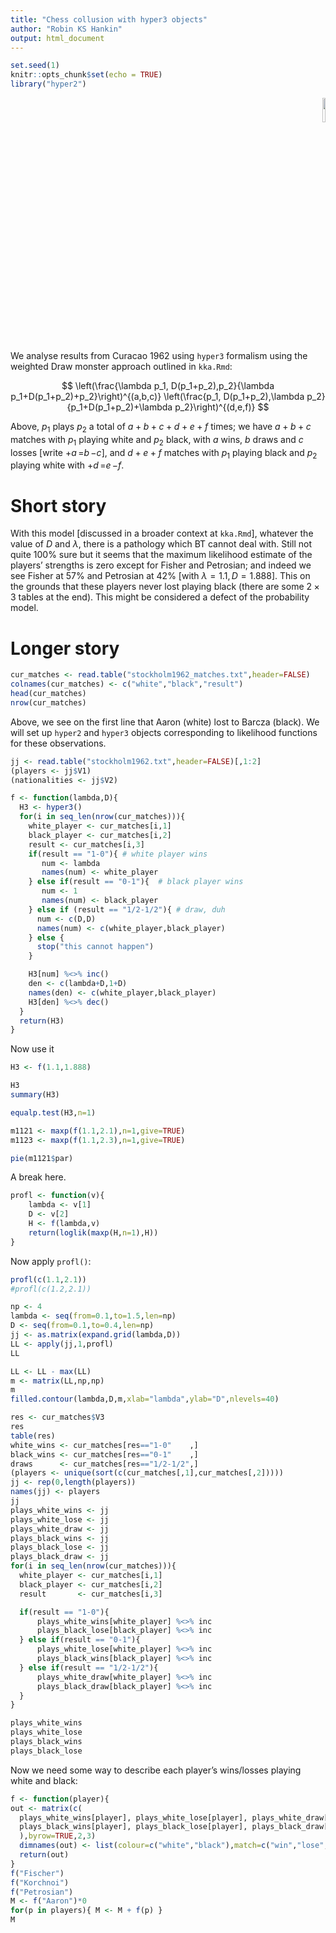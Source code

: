 ```yaml
---
title: "Chess collusion with hyper3 objects"
author: "Robin KS Hankin"
output: html_document
---
```


```r
set.seed(1)
knitr::opts_chunk$set(echo = TRUE)
library("hyper2")
```

<p style="text-align: right;">
![](`r system.file("help/figures/hyper2.png", package = "hyper2")`){width=10%}
</p>


We analyse results from Curacao 1962 using `hyper3` formalism using
the weighted Draw monster approach outlined in `kka.Rmd`:

$$
\left(\frac{\lambda p_1, D(p_1+p_2),p_2}{\lambda p_1+D(p_1+p_2)+p_2}\right)^{(a,b,c)}
\left(\frac{p_1, D(p_1+p_2),\lambda p_2}{p_1+D(p_1+p_2)+\lambda p_2}\right)^{(d,e,f)}
$$

\newcommand{\wld}[3]{\mathord{+}#1\,\mathord{=}#2\,\mathord{-}#3}

Above, $p_1$ plays $p_2$ a total of $a+b+c+d+e+f$ times; we have
$a+b+c$ matches with $p_1$ playing white and $p_2$ black, with $a$
wins, $b$ draws and $c$ losses [write $\wld{a}{b}{c}$], and $d+e+f$
matches with $p_1$ playing black and $p_2$ playing white with
$\wld{d}{e}{f}$.


# Short story

With this model [discussed in a broader context at `kka.Rmd`],
whatever the value of $D$ and $\lambda$, there is a pathology which BT
cannot deal with.  Still not quite 100% sure but it seems that the
maximum likelihood estimate of the players' strengths is zero except
for Fisher and Petrosian; and indeed we see Fisher at 57% and
Petrosian at 42% [with $\lambda = 1.1, D=1.888$].  This on the grounds
that these players never lost playing black (there are some $2\times
3$ tables at the end).  This might be considered a defect of the
probability model.

# Longer story


```r
cur_matches <- read.table("stockholm1962_matches.txt",header=FALSE)
colnames(cur_matches) <- c("white","black","result")
head(cur_matches)
nrow(cur_matches)
```

Above, we see on the first line that Aaron (white) lost to Barcza
(black).  We will set up `hyper2` and `hyper3` objects corresponding
to likelihood functions for these observations.

```r
jj <- read.table("stockholm1962.txt",header=FALSE)[,1:2]
(players <- jj$V1)
(nationalities <- jj$V2)
```


```r
f <- function(lambda,D){
  H3 <- hyper3()
  for(i in seq_len(nrow(cur_matches))){
    white_player <- cur_matches[i,1]
    black_player <- cur_matches[i,2]
    result <- cur_matches[i,3]
    if(result == "1-0"){ # white player wins
       num <- lambda 
       names(num) <- white_player
    } else if(result == "0-1"){  # black player wins
       num <- 1
       names(num) <- black_player
    } else if (result == "1/2-1/2"){ # draw, duh
      num <- c(D,D)
      names(num) <- c(white_player,black_player)
    } else {
      stop("this cannot happen")
    }

    H3[num] %<>% inc()       
    den <- c(lambda+D,1+D)
    names(den) <- c(white_player,black_player)
    H3[den] %<>% dec()
  }
  return(H3)
}
```

      
Now use it

```r
H3 <- f(1.1,1.888)
```

```r
H3
summary(H3)
```

```r
equalp.test(H3,n=1)
```


```r
m1121 <- maxp(f(1.1,2.1),n=1,give=TRUE)
m1123 <- maxp(f(1.1,2.3),n=1,give=TRUE)
```

```r
pie(m1121$par)
```

A break here.

```r
profl <- function(v){
    lambda <- v[1]
    D <- v[2]
    H <- f(lambda,v)
    return(loglik(maxp(H,n=1),H))
}
```

Now apply `profl()`:


```r
profl(c(1.1,2.1))
#profl(c(1.2,2.1))
```

```r
np <- 4
lambda <- seq(from=0.1,to=1.5,len=np)
D <- seq(from=0.1,to=0.4,len=np)
jj <- as.matrix(expand.grid(lambda,D))
LL <- apply(jj,1,profl)
LL
```

```r
LL <- LL - max(LL)
m <- matrix(LL,np,np)
m
filled.contour(lambda,D,m,xlab="lambda",ylab="D",nlevels=40)
```

```r
res <- cur_matches$V3
res
table(res)
white_wins <- cur_matches[res=="1-0"    ,]
black_wins <- cur_matches[res=="0-1"    ,]
draws      <- cur_matches[res=="1/2-1/2",]
(players <- unique(sort(c(cur_matches[,1],cur_matches[,2]))))
jj <- rep(0,length(players))
names(jj) <- players
jj
plays_white_wins <- jj
plays_white_lose <- jj
plays_white_draw <- jj
plays_black_wins <- jj
plays_black_lose <- jj
plays_black_draw <- jj
for(i in seq_len(nrow(cur_matches))){
  white_player <- cur_matches[i,1]
  black_player <- cur_matches[i,2]
  result       <- cur_matches[i,3]  

  if(result == "1-0"){
      plays_white_wins[white_player] %<>% inc
      plays_black_lose[black_player] %<>% inc
  } else if(result == "0-1"){
      plays_white_lose[white_player] %<>% inc
      plays_black_wins[black_player] %<>% inc
  } else if(result == "1/2-1/2"){
      plays_white_draw[white_player] %<>% inc
      plays_black_draw[black_player] %<>% inc
  }
}

plays_white_wins
plays_white_lose
plays_black_wins
plays_black_lose
```

Now we need some way to describe each player's wins/losses playing
white and black:

```r
f <- function(player){
out <- matrix(c(
  plays_white_wins[player], plays_white_lose[player], plays_white_draw[player],
  plays_black_wins[player], plays_black_lose[player], plays_black_draw[player]
  ),byrow=TRUE,2,3)
  dimnames(out) <- list(colour=c("white","black"),match=c("win","lose","draw"))
  return(out)
}
f("Fischer")
f("Korchnoi")
f("Petrosian")
M <- f("Aaron")*0
for(p in players){ M <- M + f(p) }
M
```

